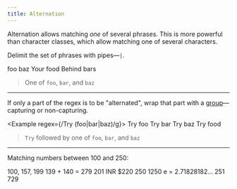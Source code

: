 ```yaml
---
title: Alternation
---
```


Alternation allows matching _one_ of several phrases. This is more powerful than character classes, which allow matching one of several characters.

Delimit the set of phrases with pipes—`|`.

<Example regex={/foo|bar|baz/g}>
    <String>foo baz</String>
    <String>Your food</String>
    <String>Behind bars</String>
</Example>

> One of `foo`, `bar`, and `baz`

---

If only a part of the regex is to be "alternated", wrap that part with a [group](/chapter/groups)—capturing or non-capturing.

<Example regex={/Try (foo|bar|baz)/g}>
    <String>Try foo</String>
    <String>Try bar</String>
    <String>Try baz</String>
    <String>Try food</String>
</Example>

> `Try` followed by one of `foo`, `bar`, and `baz`

---

Matching numbers between 100 and 250:

<Example regex={/1\d\d|2[0-4]\d|250/g}>
    <String>100, 157, 199</String>
    <String>139 + 140 = 279</String>
    <String>201 INR</String>
    <String>$220</String>
    <String>250</String>
    <String>1250</String>
    <String>e = 2.71828182...</String>
    <String>251</String>
    <String>729</String>
</Example>
